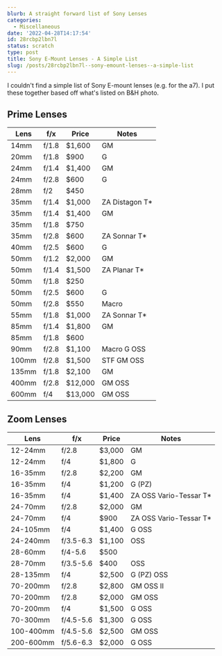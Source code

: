 ```yaml
---
blurb: A straight forward list of Sony Lenses
categories:
  - Miscellaneous
date: '2022-04-28T14:17:54'
id: 28rcbp2lbn7l
status: scratch
type: post
title: Sony E-Mount Lenses - A Simple List
slug: /posts/28rcbp2lbn7l--sony-emount-lenses--a-simple-list
---
```


I couldn't find a simple list of Sony E-mount lenses (e.g. for the a7). I put these together based off what's listed on B&H photo. 

## Prime Lenses


| Lens  | f/x   | Price   | Notes          |
|-------|-------|---------|----------------|
| 14mm  | f/1.8 | $1,600  | GM             |
| 20mm  | f/1.8 | $900    | G              |
| 24mm  | f/1.4 | $1,400  | GM             |
| 24mm  | f/2.8 | $600    | G              |
| 28mm  | f/2   | $450    |                |
| 35mm  | f/1.4 | $1,000  | ZA Distagon T* |
| 35mm  | f/1.4 | $1,400  | GM             |
| 35mm  | f/1.8 | $750    |                |
| 35mm  | f/2.8 | $600    | ZA Sonnar T*   |
| 40mm  | f/2.5 | $600    | G              |
| 50mm  | f/1.2 | $2,000  | GM             |
| 50mm  | f/1.4 | $1,500  | ZA Planar T*   |
| 50mm  | f/1.8 | $250    |                |
| 50mm  | f/2.5 | $600    | G              |
| 50mm  | f/2.8 | $550    | Macro          |
| 55mm  | f/1.8 | $1,000  | ZA Sonnar T*   |
| 85mm  | f/1.4 | $1,800  | GM             |
| 85mm  | f/1.8 | $600    |                |
| 90mm  | f/2.8 | $1,100  | Macro G OSS    |
| 100mm | f/2.8 | $1,500  | STF GM OSS     |
| 135mm | f/1.8 | $2,100  | GM             |
| 400mm | f/2.8 | $12,000 | GM OSS         |
| 600mm | f/4   | $13,000 | GM OSS         |



## Zoom Lenses

| Lens      | f/x       | Price  | Notes                  |
|-----------|-----------|--------|------------------------|
| 12-24mm   | f/2.8     | $3,000 | GM                     |
| 12-24mm   | f/4       | $1,800 | G                      |
| 16-35mm   | f/2.8     | $2,200 | GM                     |
| 16-35mm   | f/4       | $1,200 | G (PZ)                 |
| 16-35mm   | f/4       | $1,400 | ZA OSS Vario-Tessar T* |
| 24-70mm   | f/2.8     | $2,000 | GM                     |
| 24-70mm   | f/4       | $900   | ZA OSS Vario-Tessar T* |
| 24-105mm  | f/4       | $1,400 | G OSS                  |
| 24-240mm  | f/3.5-6.3 | $1,100 | OSS                    |
| 28-60mm   | f/4-5.6   | $500   |                        |
| 28-70mm   | f/3.5-5.6 | $400   | OSS                    |
| 28-135mm  | f/4       | $2,500 | G (PZ) OSS             |
| 70-200mm  | f/2.8     | $2,800 | GM OSS II              |
| 70-200mm  | f/2.8     | $2,000 | GM OSS                 |
| 70-200mm  | f/4       | $1,500 | G OSS                  |
| 70-300mm  | f/4.5-5.6 | $1,300 | G OSS                  |
| 100-400mm | f/4.5-5.6 | $2,500 | GM OSS                 |
| 200-600mm | f/5.6-6.3 | $2,000 | G OSS                  |










